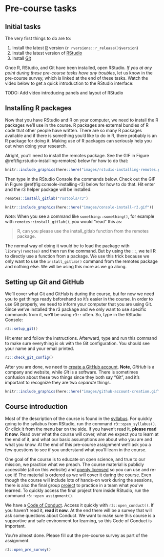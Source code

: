 # Pre-course tasks {#pre-course}

## Initial tasks

The very first things to do are to:

1. Install the latest [R](https://cloud.r-project.org/index.html) version 
(`r rversions::r_release()$version`)
1. Install the latest version of [RStudio](https://www.rstudio.com/products/rstudio/download/#download)
1. Install [Git](https://git-scm.com/downloads)

Once R, RStudio, and Git have been installed, open RStudio. 
*If you at any point during these pre-course tasks have any troubles*, 
let us know in the pre-course survey, which is linked at the end of these tasks.
Watch the video below to get a quick introduction to the RStudio interface:

TODO: Add video introducing panels and layout of RStudio

## Installing R packages

Now that you have RStudio and R on your computer, 
we need to install the R packages we'll use in the course.
R packages are external bundles of R code that other people have written.
There are so many R packages available 
and if there is something you'd like to do in R, 
there probably is an R package for doing it. 
Making use of R packages can seriously help you out when doing your research.

Alright, you'll need to install the remotes package.
See the GIF in Figure \@ref(fig:rstudio-installing-remotes) below for how to do that:

```r
knitr::include_graphics(here::here("images/rstudio-installing-remotes.gif"))
```

Then type in the RStudio Console the commands below. 
Check out the GIF in Figure \@ref(fig:console-installing-r3) 
below for how to do that.
Hit enter and the r3 helper package will be installed.

```r
remotes::install_gitlab("rostools/r3")
```

```r
knitr::include_graphics(here::here("images/console-install-r3.gif"))
```

*Note*: When you see a command like `something::something()`,
for example with `remotes::install_gitlab()`, you would "read" this as:

> R, can you please use the install_gitlab function from the remotes package.

The normal way of doing it would be to load the package with `library(remotes)` 
and then run the command.
But by using the `::`, we tell R to directly use a function from a package.
We use this trick because we only want to use the `install_gitlab()` command
from the remotes package and nothing else. 
We will be using this more as we go along.

## Setting up Git and GitHub

We'll cover what Git and GitHub is during the course, 
but for now we need you to get things ready beforehand so it's easier in the course.
In order to use Git properly, 
we need to inform your computer that you are using Git.
Since we've installed the r3 package and 
we only want to use specific commands from it, 
we'll be using `r3::` often. 
So, type in the RStudio Console:

```r
r3::setup_git()
```

Hit enter and follow the instructions. 
Afterward, type and run this command to make sure everything is ok with the Git configuration.
You should see your name and your email printed.

```r
r3::check_git_config()
```

After you are done, we need to [create a GitHub account](https://github.com/join). 
**Note**, *GitHub* is a company and website, while *Git* is a software.
There is sometimes confusion about these two things since they both say "Git",
and it's important to recognize they are two *separate* things.

```r
knitr::include_graphics(here::here("images/github-account-creation.gif"))
```

## Course introduction

Most of the description of the course is found in the [syllabus](syllabus).
For quickly going to the syllabus from RStudio, 
run the command `r3::open_syllabus()`.
Or click it from the menu bar on the side.
If you haven't read it, **please read it now**.
Read over what the course will cover, 
what we expect you to learn at the end of it,
and what our basic assumptions are about who you are and what you know.
At the end of this pre-course assignment we'll ask you a few questions to see
if you understand what you'll learn in the course.

One goal of the course is to educate on open science,
and true to our mission, we practice what we preach.
The course material is publicly accessible (all on this website) and 
[openly licensed](license) so you can use and re-use it!
The material is ordered as we will cover it during the course.
Even though the course will include lots of hands-on work during the sessions,
there is also the final group [project](assignment) 
to practice in a team what you've learned.
To quickly access the final project from inside RStudio,
run the command `r3::open_assignment()`.

We have a [Code of Conduct](conduct). Access it quickly with `r3::open_conduct()`. 
If you haven't read it, **read it now**.
At the end there will be a survey that will ask some questions about Conduct.
We want to make sure this course is a supportive and safe environment for learning,
so this Code of Conduct is important.

You're almost done. Please fill out the pre-course survey as part of the assignment.

```r
r3::open_pre_survey()
```
